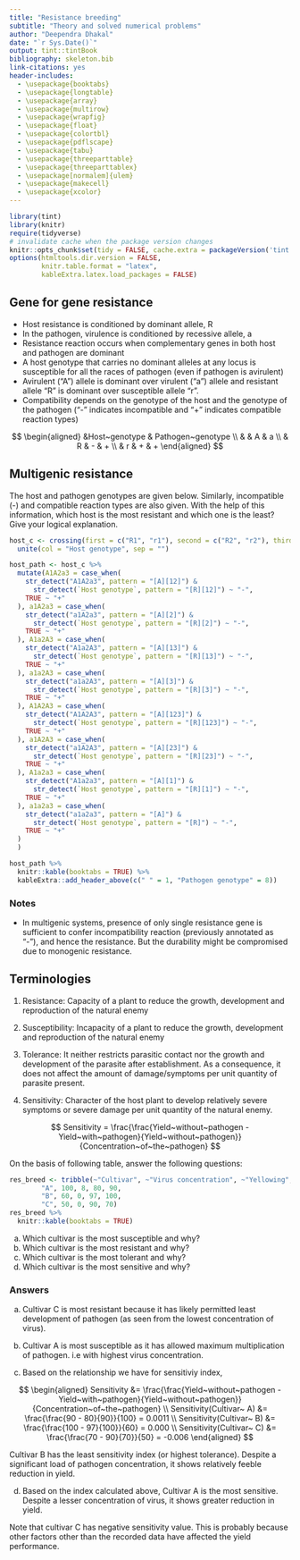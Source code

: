 ```yaml
---
title: "Resistance breeding"
subtitle: "Theory and solved numerical problems"
author: "Deependra Dhakal"
date: "`r Sys.Date()`"
output: tint::tintBook
bibliography: skeleton.bib
link-citations: yes
header-includes:
  - \usepackage{booktabs}
  - \usepackage{longtable}
  - \usepackage{array}
  - \usepackage{multirow}
  - \usepackage{wrapfig}
  - \usepackage{float}
  - \usepackage{colortbl}
  - \usepackage{pdflscape}
  - \usepackage{tabu}
  - \usepackage{threeparttable}
  - \usepackage{threeparttablex}
  - \usepackage[normalem]{ulem}
  - \usepackage{makecell}
  - \usepackage{xcolor}
---
```


```r
library(tint)
library(knitr)
require(tidyverse)
# invalidate cache when the package version changes
knitr::opts_chunk$set(tidy = FALSE, cache.extra = packageVersion('tint'))
options(htmltools.dir.version = FALSE, 
        knitr.table.format = "latex",
        kableExtra.latex.load_packages = FALSE)
```

\clearpage

## Gene for gene resistance

- Host resistance is conditioned by dominant allele, R
- In the pathogen, virulence is conditioned by recessive allele, a
- Resistance reaction occurs when complementary genes in both host and pathogen are dominant
- A host genotype that carries no dominant alleles at any locus is susceptible for all the races of pathogen (even if pathogen is avirulent)
- Avirulent ("A") allele is dominant over virulent ("a") allele and resistant allele "R" is dominant over susceptible allele "r".
- Compatibility depends on the genotype of the host and the genotype of the pathogen ("-" indicates incompatible and "+" indicates compatible reaction types)


$$
\begin{aligned}
&Host~genotype & Pathogen~genotype \\
& & A & a \\
& R & - & + \\
& r & + & + 
\end{aligned}
$$

## Multigenic resistance

The host and pathogen genotypes are given below. Similarly, incompatible (-) and compatible reaction types are also given. With the help of this information, which host is the most resistant and which one is the least? Give your logical explanation.


```r
host_c <- crossing(first = c("R1", "r1"), second = c("R2", "r2"), third = c("R3", "r3")) %>% 
  unite(col = "Host genotype", sep = "")

host_path <- host_c %>% 
  mutate(A1A2a3 = case_when(
    str_detect("A1A2a3", pattern = "[A][12]") & 
      str_detect(`Host genotype`, pattern = "[R][12]") ~ "-",
    TRUE ~ "+"
  ), a1A2a3 = case_when(
    str_detect("a1A2a3", pattern = "[A][2]") & 
      str_detect(`Host genotype`, pattern = "[R][2]") ~ "-",
    TRUE ~ "+"
  ), A1a2A3 = case_when(
    str_detect("A1a2A3", pattern = "[A][13]") & 
      str_detect(`Host genotype`, pattern = "[R][13]") ~ "-",
    TRUE ~ "+"
  ), a1a2A3 = case_when(
    str_detect("a1a2A3", pattern = "[A][3]") & 
      str_detect(`Host genotype`, pattern = "[R][3]") ~ "-",
    TRUE ~ "+"
  ), A1A2A3 = case_when(
    str_detect("A1A2A3", pattern = "[A][123]") & 
      str_detect(`Host genotype`, pattern = "[R][123]") ~ "-",
    TRUE ~ "+"
  ), a1A2A3 = case_when(
    str_detect("a1A2A3", pattern = "[A][23]") & 
      str_detect(`Host genotype`, pattern = "[R][23]") ~ "-",
    TRUE ~ "+"
  ), A1a2a3 = case_when(
    str_detect("A1a2a3", pattern = "[A][1]") & 
      str_detect(`Host genotype`, pattern = "[R][1]") ~ "-",
    TRUE ~ "+"
  ), a1a2a3 = case_when(
    str_detect("a1a2a3", pattern = "[A]") & 
      str_detect(`Host genotype`, pattern = "[R]") ~ "-",
    TRUE ~ "+"
  )
  )

host_path %>% 
  knitr::kable(booktabs = TRUE) %>% 
  kableExtra::add_header_above(c(" " = 1, "Pathogen genotype" = 8))
```

### Notes

- In multigenic systems, presence of only single resistance gene is sufficient to confer incompatibility reaction (previously annotated as "-"), and hence the resistance. But the durability might be compromised due to monogenic resistance.

## Terminologies

1. Resistance: Capacity of a plant to reduce the growth, development and reproduction of the natural enemy

1. Susceptibility: Incapacity of a plant to reduce the growth, development and reproduction of the natural enemy

1. Tolerance: It neither restricts parasitic contact nor the growth and development of the parasite after establishment. As a consequence, it does not affect the amount of damage/symptoms per unit quantity of parasite present.

1. Sensitivity: Character of the host plant to develop relatively severe symptoms or severe damage per unit quantity of the natural enemy.

$$
Sensitivity = \frac{\frac{Yield~without~pathogen - Yield~with~pathogen}{Yield~without~pathogen}}{Concentration~of~the~pathogen}
$$

On the basis of following table, answer the following questions:


```r
res_breed <- tribble(~"Cultivar", ~"Virus concentration", ~"Yellowing", ~"Yield with virus", ~"Yield without virus",
        "A", 100, 8, 80, 90,
        "B", 60, 0, 97, 100,
        "C", 50, 0, 90, 70)
res_breed %>% 
  knitr::kable(booktabs = TRUE)
```

a. Which cultivar is the most susceptible and why?
b. Which cultivar is the most resistant and why?
c. Which cultivar is the most tolerant and why?
d. Which cultivar is the most sensitive and why?

### Answers

a. Cultivar C is most resistant because it has likely permitted least development of pathogen (as seen from the lowest concentration of virus).

b. Cultivar A is most susceptible as it has allowed maximum multiplication of pathogen. i.e with highest virus concentration.

c. Based on the relationship we have for sensitiviy index,

$$
\begin{aligned}
Sensitivity &= \frac{\frac{Yield~without~pathogen - Yield~with~pathogen}{Yield~without~pathogen}}{Concentration~of~the~pathogen} \\
Sensitivity(Cultivar~ A) &= \frac{\frac{90 - 80}{90}}{100} = 0.0011 \\
Sensitivity(Cultivar~ B) &= \frac{\frac{100 - 97}{100}}{60} = 0.000 \\
Sensitivity(Cultivar~ C) &= \frac{\frac{70 - 90}{70}}{50} = -0.006
\end{aligned}
$$

Cultivar B has the least sensitivity index (or highest tolerance). Despite a significant load of pathogen concentration, it shows relatively feeble reduction in yield.

d. Based on the index calculated above, Cultivar A is the most sensitive. Despite a lesser concentration of virus, it shows greater reduction in yield.

Note that cultivar C has negative sensitivity value. This is probably because other factors other than the recorded data have affected the yield performance.
